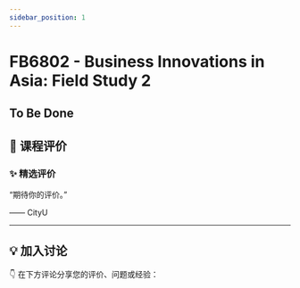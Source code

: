 ```yaml
---
sidebar_position: 1
---
```



# FB6802 - Business Innovations in Asia: Field Study 2

## To Be Done

## **💬 课程评价**

### ✨ **精选评价**
<div className={commentStyles.commentBox}>
    <p className={commentStyles.commentText}>
        “期待你的评价。”
    </p>
    <p className={commentStyles.commentAuthor}>—— CityU</p>
</div>

---

## **💡 加入讨论**

👇 在下方评论分享您的评价、问题或经验：
<Utterances />
